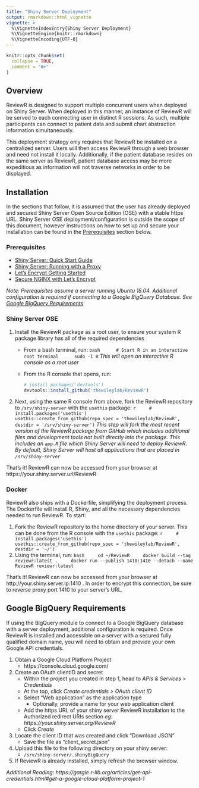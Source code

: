 ```yaml
---
title: "Shiny Server Deployment"
output: rmarkdown::html_vignette
vignette: >
  %\VignetteIndexEntry{Shiny Server Deployment}
  %\VignetteEngine{knitr::rmarkdown}
  %\VignetteEncoding{UTF-8}
---
```


```r
knitr::opts_chunk$set(
  collapse = TRUE,
  comment = "#>"
)
```

## Overview

ReviewR is designed to support multiple concurrent users when deployed on Shiny Server. When deployed in this manner, an instance of ReviewR will be served to each connecting user in distinct R sessions. As such, multiple participants can connect to patient data and submit chart abstraction information simultaneously. 

This deployment strategy only requires that ReviewR be installed on a centralized server. Users will then access ReviewR through a web browser and need not install it locally. Additionally, if the patient database resides on the same server as ReviewR, patient database access may be more expeditious as information will not traverse networks in order to be displayed. 

## Installation

In the sections that follow, it is assumed that the user has already deployed and secured Shiny Server Open Source Edition (OSE) with a stable https URL. Shiny Server OSE deployment/configuration is outside the scope of this document, however instructions on how to set up and secure your installation can be found in the <a href="#prerequisites">Prerequisites</a> section below.

### Prerequisites 
* [Shiny Server: Quick Start Guide](https://support.rstudio.com/hc/en-us/articles/360011458854-Shiny-Server-Quick-Start-Installation-and-Configuration)
* [Shiny Server: Running with a Proxy](https://support.rstudio.com/hc/en-us/articles/213733868-Running-Shiny-Server-with-a-Proxy)
* [Let's Encrypt Getting Started](https://letsencrypt.org/getting-started/)
* [Secure NGINX with Let's Encrypt](https://www.digitalocean.com/community/tutorials/how-to-secure-nginx-with-let-s-encrypt-on-ubuntu-18-04)

*Note: Prerequisites assume a server running Ubuntu 18.04. Additional configuration is required if connecting to a Google BigQuery Database. See <a href="#google-bigquery-requirements">Google BigQuery Requirements</a>*

### Shiny Server OSE

1. Install the ReviewR package as a root user, to ensure your system R package library has all of the required dependencies
    + From a bash terminal, run:
        ```bash
        # Start R in an interactive root terminal
        sudo -i R
        ```
    *This will open an interactive R console as a root user*
    + From the R console that opens, run:
      ```r
      # install.packages('devtools')
      devtools::install_github('thewileylab/ReviewR')
      ```
2. Next, using the same R console from above, fork the ReviewR repository to `/srv/shiny-server` with the `usethis` package: 
    ```r
    # install.packages('usethis')
    usethis::create_from_github(repo_spec = 'thewileylab/ReviewR', destdir = '/srv/shiny-server')
    ```
    *This step will fork the most recent version of the ReviewR package from GitHub which includes additional files and development tools not built directly into the package. This includes an `app.R` file which Shiny Server will need to deploy ReviewR. By default, Shiny Server will host all applications that are placed in `/srv/shiny-server`*

That's it! ReviewR can now be accessed from your browser at https://your.shiny.server.url/ReviewR

### Docker

ReviewR also ships with a Dockerfile, simplifying the deployment process. The Dockerfile will install R, Shiny, and all the necessary dependencies needed to run ReviewR. To start:

1. Fork the ReviewR repository to the home directory of your server. This can be done from the R console with the `usethis` package: 
    ```r
    # install.packages('usethis')
    usethis::create_from_github(repo_spec = 'thewileylab/ReviewR', destdir = '~/')
    ``` 
2. Using the terminal, run:
    ```bash
    cd ~/ReviewR
    docker build --tag reviewr:latest .
    docker run --publish 1410:1410 --detach --name ReviewR reviewr:latest
    ```

That's it! ReviewR can now be accessed from your browser at http://your.shiny.server.ip:1410 . In order to encrypt this connection, be sure to reverse proxy port 1410 to your server's URL.

## Google BigQuery Requirements

If using the BigQuery module to connect to a Google BigQuery database with a server deployment, additional configuration is required. Once ReviewR is installed and accessible on a server with a secured fully qualified domain name, you will need to obtain and provide your own Google API credentials. 

1. Obtain a Google Cloud Platform Project
    + https://console.cloud.google.com/
2. Create an OAuth clientID and secret
    + Within the project you created in step 1, head to *APIs & Services > Credentials*
    + At the top, click *Create credentials > OAuth client ID*
    + Select "Web application" as the application type
      + Optionally, provide a name for your web application client
    + Add the https URL of your shiny server ReviewR installation to the Authorized redirect URIs section *eg: https://your.shiny.server.org/ReviewR*
    + Click *Create*
3. Locate the client ID that was created and click "Download JSON"
    + Save the file as "client_secret.json"
4. Upload this file to the following directory on your shiny server:
    + `/srv/shiny-server/.shinyBigQuery`
5. If ReviewR is already installed, simply refresh the browser window. 

*Additional Reading: https://gargle.r-lib.org/articles/get-api-credentials.html#get-a-google-cloud-platform-project-1*

